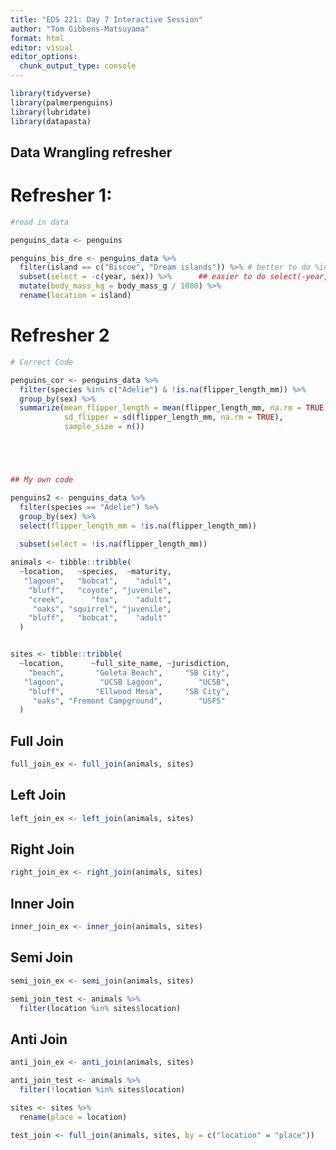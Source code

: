 ```yaml
---
title: "EDS 221: Day 7 Interactive Session"
author: "Tom Gibbens-Matsuyama"
format: html
editor: visual
editor_options: 
  chunk_output_type: console
---
```


```r
library(tidyverse)
library(palmerpenguins)
library(lubridate)
library(datapasta)
```

## Data Wrangling refresher

# Refresher 1:

```r
#read in data 

penguins_data <- penguins

penguins_bis_dre <- penguins_data %>% 
  filter(island == c("Biscoe", "Dream islands")) %>% # better to do %in% instead of ==
  subset(select = -c(year, sex)) %>%      ## easier to do select(-year, sex)
  mutate(body_mass_kg = body_mass_g / 1000) %>% 
  rename(location = island)


```

# Refresher 2

```r

# Correct Code

penguins_cor <- penguins_data %>% 
  filter(species %in% c("Adelie") & !is.na(flipper_length_mm)) %>% 
  group_by(sex) %>% 
  summarize(mean_flipper_length = mean(flipper_length_mm, na.rm = TRUE),
            sd_flipper = sd(flipper_length_mm, na.rm = TRUE),
            sample_size = n())





## My own code

penguins2 <- penguins_data %>% 
  filter(species == "Adelie") %>% 
  group_by(sex) %>% 
  select(flipper_length_mm = !is.na(flipper_length_mm))
  
  subset(select = !is.na(flipper_length_mm))
```


```r
animals <- tibble::tribble(
  ~location,   ~species,  ~maturity,
   "lagoon",   "bobcat",    "adult",
    "bluff",   "coyote", "juvenile",
    "creek",      "fox",    "adult",
     "oaks", "squirrel", "juvenile",
    "bluff",   "bobcat",    "adult"
  )


sites <- tibble::tribble(
  ~location,      ~full_site_name, ~jurisdiction,
    "beach",       "Goleta Beach",     "SB City",
   "lagoon",        "UCSB Lagoon",        "UCSB",
    "bluff",       "Ellwood Mesa",     "SB City",
     "oaks", "Fremont Campground",        "USFS"
  )

```

## Full Join

```r
full_join_ex <- full_join(animals, sites)
```

## Left Join

```r
left_join_ex <- left_join(animals, sites)
```

## Right Join

```r
right_join_ex <- right_join(animals, sites)
```

## Inner Join

```r
inner_join_ex <- inner_join(animals, sites)
```

## Semi Join

```r
semi_join_ex <- semi_join(animals, sites)

semi_join_test <- animals %>% 
  filter(location %in% sites$location)
```

## Anti Join

```r
anti_join_ex <- anti_join(animals, sites)

anti_join_test <- animals %>% 
  filter(!location %in% sites$location)
```

```r
sites <- sites %>% 
  rename(place = location)

test_join <- full_join(animals, sites, by = c("location" = "place"))
```

